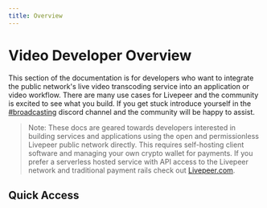 ```yaml
---
title: Overview
---
```


# Video Developer Overview

This section of the documentation is for developers who want to integrate the
public network's live video transcoding service into an application or video
workflow. There are many use cases for Livepeer and the community is excited to
see what you build. If you get stuck introduce yourself in the
[#broadcasting](https://discord.gg/8Vr6B2qERb) discord channel and the community
will be happy to assist.

> Note: These docs are geared towards developers interested in building services
> and applications using the open and permissionless Livepeer public network
> directly. This requires self-hosting client software and managing your own
> crypto wallet for payments. If you prefer a serverless hosted service with API
> access to the Livepeer network and traditional payment rails check out
> [Livepeer.com](https://livepeer.com).

## Quick Access

<DocsCardsContainer>
  <DocsCard
    key={1}
    title="Getting Started"
    description="A hands-on introduction to Livepeer for video developers. Recommended for all
new users."
    href="/docs/video-developers/getting-started/overview"
  />
  <DocsCard
    key={2}
    title="How-to Guides"
    description="Practical step-by-step guides to help you achieve a specific goal."
    href="/docs/video-developers/how-to-guides/overview"
  />
  <DocsCard
    key={3}
    title="Core Concepts"
    description="Big-picture explanations of higher-level Livepeer development concepts."
    href="/docs/video-developers/core-concepts/overview"
  />

</DocsCardsContainer>
